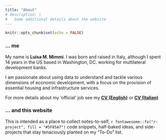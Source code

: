 ```yaml
---
title: "About"
# description: |
#   Some additional details about the website
---
```


```r
knitr::opts_chunk$set(echo = FALSE)
```


### ... me  
<!-- _`whoami`_ -->
My name is **Luisa M. Mimmi**. I was born and raised in Italy, although I spent 14 years in the US based in Washington, DC. working for multilateral development banks. 

I am passionate about using data to understand and tackle various dimensions of economic development, with a focus on the provision of essential housing and infrastructure services. 

For more details about my 'official' job see my [**CV (English)**](https://raw.githubusercontent.com/Lulliter/cv/master/01_CV_Rmarkdown/Luisa-M-Mimmi_CV.pdf) or [**CV (Italian)**](https://raw.githubusercontent.com/Lulliter/cv/master/02_CV_Rmarkdown_ITA/Luisa-M-Mimmi_CV_ITA.pdf)  

<!-- ---

### Presently busy with: 

- [Survey of WSS Suppliers in Brazil (as part of my IADB work)](https://lulliter.github.io/BrazilWaterSurvey/)
- [Survey of WSS Suppliers in Mexico (as part of my IADB work)](https://lulliter.github.io/MexicoWaterSurvey/)
 

- "If You Give a Judge a Risk Score: Evidence from Kentucky Bail Decisions"
    - [Full text](/about_files/albright_judge_score.pdf) & [Slides](/about_files/slides/ecineq_19.pdf) & [Blog post](https://thelittledataset.com/2019/07/15/if-you-give-a-judge-a-risk-score/)     
    
-->


### ... and this website

This is intended as a place to collect notes-to-self, `r fontawesome::fa("r-project", fill = "#5F85A7")` code snippets, half-baked ideas, and side-projects that stay tenaciously planted on my "To-Do" list. 
